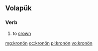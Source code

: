 {{also|kronon}}
==Volapük==

===Verb===
{{head|vo|verb}}
 
# to [[crown]]

[[mg:kronön]]
[[oc:kronön]]
[[pl:kronön]]
[[vo:kronön]]